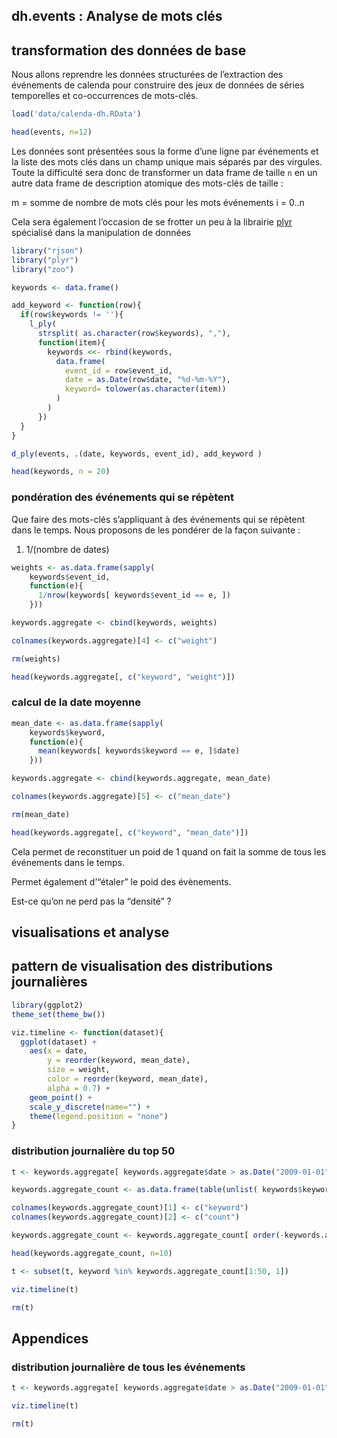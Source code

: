 dh.events : Analyse de mots clés
--------------------------------

## transformation des données de base

Nous allons reprendre les données structurées de l'extraction des événements de calenda pour construire des jeux de données de séries temporelles et co-occurrences de mots-clés.

```r
load('data/calenda-dh.RData')

head(events, n=12)
```

Les données sont présentées sous la forme d'une ligne par événements et la liste des mots clés dans un champ unique mais séparés par des virgules. Toute la difficulté sera donc de transformer un data frame de taille `n` en un autre data frame de description atomique des mots-clés de taille :

m = somme de nombre de mots clés pour les mots événements i = 0..n

Cela sera également l'occasion de se frotter un peu à la librairie [plyr](http://plyr.had.co.nz/) spécialisé dans la manipulation de données

```r
library("rjson")
library("plyr")
library("zoo")

keywords <- data.frame()

add_keyword <- function(row){
  if(row$keywords != ''){
    l_ply(
      strsplit( as.character(row$keywords), ","),
      function(item){
        keywords <<- rbind(keywords,
          data.frame(
            event_id = row$event_id,
            date = as.Date(row$date, "%d-%m-%Y"),
            keyword= tolower(as.character(item))
          )
        )   
      })
  }
}

d_ply(events, .(date, keywords, event_id), add_keyword )

head(keywords, n = 20)
```

### pondération des événements qui se répètent

Que faire des mots-clés s'appliquant à des événements qui se répètent dans le temps. Nous proposons de les pondérer de la façon suivante :

1. 1/(nombre de dates)

```r

weights <- as.data.frame(sapply(
    keywords$event_id,
    function(e){
      1/nrow(keywords[ keywords$event_id == e, ])
    }))

keywords.aggregate <- cbind(keywords, weights)

colnames(keywords.aggregate)[4] <- c("weight")

rm(weights)

head(keywords.aggregate[, c("keyword", "weight")])
```

### calcul de la date moyenne

```r
mean_date <- as.data.frame(sapply(
    keywords$keyword,
    function(e){
      mean(keywords[ keywords$keyword == e, ]$date)
    }))

keywords.aggregate <- cbind(keywords.aggregate, mean_date)

colnames(keywords.aggregate)[5] <- c("mean_date")

rm(mean_date)

head(keywords.aggregate[, c("keyword", "mean_date")])
```

Cela permet de reconstituer un poid de 1 quand on fait la somme de tous les événements dans le temps.

Permet également d'"étaler" le poid des évènements.

Est-ce qu'on ne perd pas la "densité" ?

## visualisations et analyse

## pattern de visualisation des distributions journalières

```r
library(ggplot2)
theme_set(theme_bw())

viz.timeline <- function(dataset){
  ggplot(dataset) +
    aes(x = date,
        y = reorder(keyword, mean_date),
        size = weight,
        color = reorder(keyword, mean_date),
        alpha = 0.7) +
    geom_point() +
    scale_y_discrete(name="") +
    theme(legend.position = "none")
}
```

### distribution journalière du top 50

```r
t <- keywords.aggregate[ keywords.aggregate$date > as.Date("2009-01-01") & keywords.aggregate$date < as.Date("2013-12-31"), ]

keywords.aggregate_count <- as.data.frame(table(unlist( keywords$keyword )))

colnames(keywords.aggregate_count)[1] <- c("keyword")
colnames(keywords.aggregate_count)[2] <- c("count")

keywords.aggregate_count <- keywords.aggregate_count[ order(-keywords.aggregate_count$count), ]

head(keywords.aggregate_count, n=10)

t <- subset(t, keyword %in% keywords.aggregate_count[1:50, 1])

viz.timeline(t)

rm(t)
```

## Appendices

### distribution journalière de tous les événements

```r
t <- keywords.aggregate[ keywords.aggregate$date > as.Date("2009-01-01") & keywords.aggregate$date < as.Date("2013-12-31"), ]

viz.timeline(t)

rm(t)
```